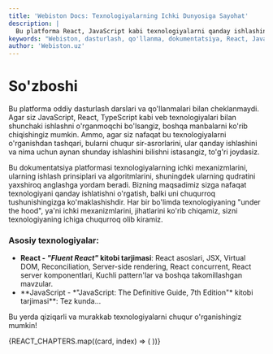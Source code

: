 ```yaml
---
title: 'Webiston Docs: Texnologiyalarning Ichki Dunyosiga Sayohat'
description: |
  Bu platforma React, JavaScript kabi texnologiyalarni qanday ishlashini o'rgatadi. JSX, Virtual DOM, Reconciliation va boshqa chuqur mavzularni o'rganing.
keywords: "Webiston, dasturlash, qo'llanma, dokumentatsiya, React, JavaScript, TypeScript, Fluent React, The Definitive Guide, ichki mexanizmlar, under the hood, JSX, Virtual DOM, Reconciliation, SSR, Concurrent React, React Server Components, dizayn patternlar"
author: 'Webiston.uz'
---
```



# So'zboshi

Bu platforma oddiy dasturlash darslari va qo'llanmalari bilan cheklanmaydi. Agar siz JavaScript, React, TypeScript kabi veb texnologiyalari bilan shunchaki ishlashni o'rganmoqchi bo'lsangiz, boshqa manbalarni ko'rib chiqishingiz mumkin. Ammo, agar siz nafaqat bu texnologiyalarni o'rganishdan tashqari, bularni chuqur sir-asrorlarini, ular qanday ishlashini va nima uchun aynan shunday ishlashini bilishni istasangiz, to'g'ri joydasiz.

Bu dokumentatsiya platformasi texnologiyalarning ichki mexanizmlarini, ularning ishlash prinsiplari va algoritmlarini, shuningdek ularning qudratini yaxshiroq anglashga yordam beradi. Bizning maqsadimiz sizga nafaqat texnologiyani qanday ishlatishni o'rgatish, balki uni chuqurroq tushunishingizga ko'maklashishdir. Har bir bo'limda texnologiyaning "under the hood", ya'ni ichki mexanizmlarini, jihatlarini ko'rib chiqamiz, sizni texnologiyaning ichiga chuqurroq olib kiramiz.

### Asosiy texnologiyalar:

- **React - _"Fluent React"_ kitobi tarjimasi**: React asoslari, JSX, Virtual DOM, Reconciliation, Server-side rendering, React concurrent, React server komponentlari, Kuchli pattern'lar va boshqa takomillashgan mavzular.
- <div className="opacity-70">
    **JavaScript - *"JavaScript: The Definitive Guide, 7th Edition"* kitobi tarjimasi**: Tez kunda...
  </div>

Bu yerda qiziqarli va murakkab texnologiyalarni chuqur o'rganishingiz mumkin!

<div className="mt-10 grid grid-cols-1 gap-6 sm:grid-cols-2 md:grid-cols-3 lg:grid-cols-3">
  {REACT_CHAPTERS.map((card, index) => (
    <SimpleCard key={index} href={card.href} title={card.title} description={card.description} />
  ))}
</div>
